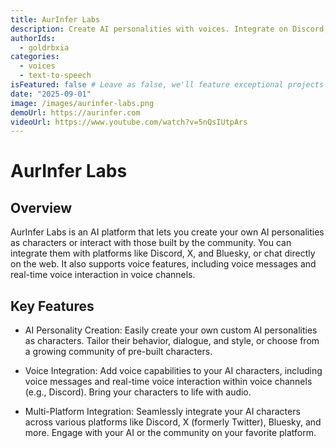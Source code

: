 ```yaml
---
title: AurInfer Labs
description: Create AI personalities with voices. Integrate on Discord, X, Bluesky & more. Start for free and bring your AI to life today!
authorIds:
  - goldrbxia
categories:
  - voices
  - text-to-speech
isFeatured: false # Leave as false, we'll feature exceptional projects
date: "2025-09-01"
image: /images/aurinfer-labs.png
demoUrl: https://aurinfer.com 
videoUrl: https://www.youtube.com/watch?v=5nQsIUtpArs
---
```


# AurInfer Labs

## Overview

AurInfer Labs is an AI platform that lets you create your own AI personalities as characters or interact with those built by the community. You can integrate them with platforms like Discord, X, and Bluesky, or chat directly on the web. It also supports voice features, including voice messages and real-time voice interaction in voice channels.

## Key Features

- AI Personality Creation: Easily create your own custom AI personalities as characters. Tailor their behavior, dialogue, and style, or choose from a growing community of pre-built characters.

- Voice Integration: Add voice capabilities to your AI characters, including voice messages and real-time voice interaction within voice channels (e.g., Discord). Bring your characters to life with audio.

- Multi-Platform Integration: Seamlessly integrate your AI characters across various platforms like Discord, X (formerly Twitter), Bluesky, and more. Engage with your AI or the community on your favorite platform.
